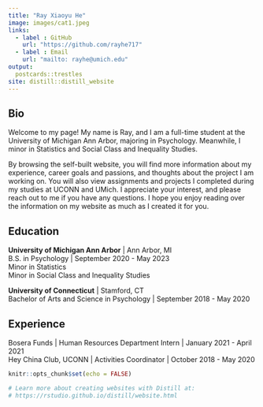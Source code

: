 ```yaml
---
title: "Ray Xiaoyu He"
image: images/cat1.jpeg
links:
  - label : GitHub
    url: "https://github.com/rayhe717"
  - label : Email
    url: "mailto: rayhe@umich.edu"
output: 
  postcards::trestles
site: distill::distill_website
---
```


## Bio

Welcome to my page! My name is Ray, and I am a full-time student at the University of Michigan Ann Arbor, majoring in Psychology. Meanwhile, I minor in Statistics and Social Class and Inequality Studies.

By browsing the self-built website, you will find more information about my experience, career goals and passions, and thoughts about the project I am working on. You will also view assignments and projects I completed during my studies at UCONN and UMich. I appreciate your interest, and please reach out to me if you have any questions. I hope you enjoy reading over the information on my website as much as I created it for you. 


## Education 


<strong>University of Michigan Ann Arbor</strong> | Ann Arbor, MI
<br>B.S. in Psychology | September 2020 - May 2023
<br>Minor in Statistics
<br>Minor in Social Class and Inequality Studies

<strong>University of Connecticut</strong> | Stamford, CT 
<br>Bachelor of Arts and Science in Psychology | September 2018 - May 2020 


## Experience


Bosera Funds | Human Resources Department Intern | January 2021 - April 2021
<br>Hey China Club, UCONN | Activities Coordinator | October 2018 - May 2020



```r
knitr::opts_chunk$set(echo = FALSE)

# Learn more about creating websites with Distill at:
# https://rstudio.github.io/distill/website.html

```


